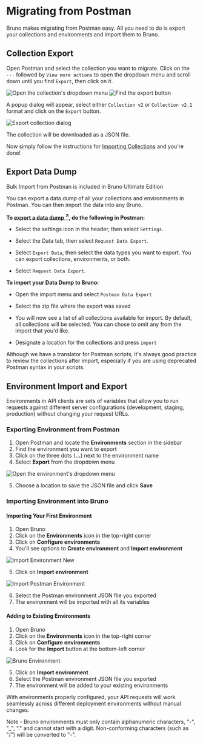
# Migrating from Postman

Bruno makes migrating from Postman easy. All you need to do is export your collections and environments and import them to Bruno.

## Collection Export

Open Postman and select the collection you want to migrate. Click on the `···` followed by `View more actions` to open the dropdown menu and scroll down until you find `Export`, then click on it.

<div className="flex flex-wrap items-center mt-4">
  <Image
    src="/screenshots/migration/postman/postman-pre-dropdown.webp"
    alt="Open the collection's dropdown menu"
    width={500}
    height={200}
    className="rounded"
    priority
  />
  <Image
    src="/screenshots/migration/postman/postman-dropdown.webp"
    alt="Find the export button"
    width={200}
    height={200}
    className="ml-10 rounded"
    priority
  />
</div>

A popup dialog will appear, select either `Collection v2` or `Collection v2.1` format and click on the `Export` button.

<Image
  src="/screenshots/migration/postman/postman-export-dialog.webp"
  alt="Export collection dialog"
  width={400}
  height={400}
  className="rounded mt-4"
  priority
/>

The collection will be downloaded as a JSON file.

Now simply follow the instructions for [Importing Collections](/get-started/import-export-data/import-collections) and you're done!

## Export Data Dump

<Callout type="default">
  Bulk Import from Postman is included in Bruno Ultimate Edition
</Callout>

You can export a data dump of all your collections and environments in Postman. You can then import the data into any Bruno.

**To [export a data dump <strong><sup>↗</sup></strong>](https://learning.postman.com/docs/getting-started/importing-and-exporting/exporting-data/#export-data-dumps), do the following in Postman:**

- Select the settings icon in the header, then select `Settings`.

- Select the Data tab, then select `Request Data Export`.

- Select `Export Data`, then select the data types you want to export. You can export collections, environments, or both.

- Select `Request Data Export`.

**To import your Data Dump to Bruno:**

- Open the import menu and select `Postman Data Export`

- Select the zip file where the export was saved

- You will now see a list of all collections available for import. By default, all collections will be selected. You can chose to omit any from the import that you'd like.

- Designate a location for the collections and press `import`

<Callout type="info">
  Although we have a translator for Postman scripts, it's always good practice to review the collections after import, especially if you are using deprecated Postman syntax in your scripts.
</Callout>

## Environment Import and Export

Environments in API clients are sets of variables that allow you to run requests against different server configurations (development, staging, production) without changing your request URLs.

### Exporting Environment from Postman

1. Open Postman and locate the **Environments** section in the sidebar
2. Find the environment you want to export
3. Click on the three dots (**...**) next to the environment name
4. Select **Export** from the dropdown menu

<Image
  src="/screenshots/migration/postman/postman-environment.webp"
  alt="Open the environment's dropdown menu"
  width={400}
  height={400}
  className="rounded mt-4"
  priority
/>

5. Choose a location to save the JSON file and click **Save**

### Importing Environment into Bruno

#### Importing Your First Environment

1. Open Bruno
2. Click on the **Environments** icon in the top-right corner
3. Click on **Configure environments**
4. You'll see options to **Create environment** and **Import environment**

![Import Environment New](/screenshots/get-started/import-export/import-postman-environment/import-environment-new.webp)

5. Click on **Import environment**

![Import Postman Environment](/screenshots/get-started/import-export/import-postman-environment/import-environment.webp)

6. Select the Postman environment JSON file you exported
7. The environment will be imported with all its variables

#### Adding to Existing Environments

1. Open Bruno
2. Click on the **Environments** icon in the top-right corner
3. Click on **Configure environments** 
4. Look for the **Import** button at the bottom-left corner

![Bruno Environment](/screenshots/get-started/import-export/import-postman-environment/import-postman-environment-bottom.webp)

5. Click on **Import environment**
6. Select the Postman environment JSON file you exported
7. The environment will be added to your existing environments

With environments properly configured, your API requests will work seamlessly across different deployment environments without manual changes.

<Callout type="info">
  Note - Bruno environments must only contain alphanumeric characters, "-", "_", "." and cannot start with a digit. Non-conforming characters (such as "/") will be converted to "-". 
</Callout>
